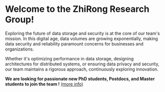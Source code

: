 # Welcome to the ZhiRong Research Group!

Exploring the future of data storage and security is at the core of our team's mission. In this digital age, data volumes are growing exponentially, making data security and reliability paramount concerns for businesses and organizations.

Whether it's optimizing performance in data storage, designing architectures for distributed systems, or ensuring data privacy and security, our team maintains a rigorous approach, continuously exploring innovation.

<HomeCarousel />

**We are looking for passionate new PhD students, Postdocs, and Master students to join the team !** [(more info)](/joinus)